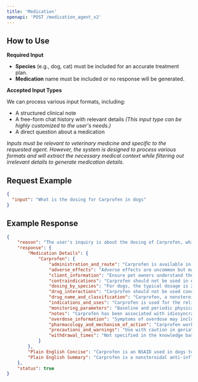 ```yaml
---
title: 'Medication'
openapi: 'POST /medication_agent_v2'
---
```


## How to Use

**Required Input**
- **Species** (e.g., dog, cat) must be included for an accurate treatment plan.
- **Medication** name must be included or no response will be generated.

**Accepted Input Types**

We can process various input formats, including:
- A structured clinical note
- A free-form chat history with relevant details *(This input type can be highly customized to the user's needs.)*
- A direct question about a medication

*Inputs must be relevant to veterinary medicine and specific to the requested agent. However, the system is designed to process various formats and will extract the necessary medical context while filtering out irrelevant details to generate medication details.*

## Request Example

```json
{
  "input": "What is the dosing for Carprofen in dogs"
}
```


## Example Response
```json
{
    "reason": "The user's inquiry is about the dosing of Carprofen, which is a medication used in veterinary medicine for dogs. This is directly relevant to veterinary medicine medication.",
    "response": {
        "Medication Details": {
            "Carprofen": {
                "administration_and_route": "Carprofen is available in tablet form and is administered orally. It can be given with or without food, but administering with food may reduce the risk of gastrointestinal upset.",
                "adverse_effects": "Adverse effects are uncommon but may include gastrointestinal issues (vomiting, diarrhea, inappetence), lethargy, and in rare cases, hepatocellular damage or renal disease. Other potential effects include neurologic, hematologic, dermatologic, and hypersensitivity reactions.",
                "client_information": "Ensure pet owners understand the importance of adhering to the prescribed dosage and administration schedule. Advise them to monitor for any signs of adverse effects and to keep the medication out of reach of children and other animals.",
                "contraindications": "Carprofen should not be used in dogs with known hypersensitivity to the drug, or in dogs with pre-existing liver or kidney disease, bleeding disorders, or gastrointestinal ulcers.",
                "dosing_by_species": "For dogs, the typical dosage is 2.2 mg/kg (1 mg/lb) given orally twice daily or 4.4 mg/kg (2 mg/lb) once daily. The exact dosage may vary based on the specific condition being treated and the individual dog's response.",
                "drug_interactions": "Carprofen should not be used concurrently with other NSAIDs or corticosteroids due to increased risk of gastrointestinal ulceration. Caution is advised when used with other medications that affect renal function.",
                "drug_name_and_classification": "Carprofen, a nonsteroidal anti-inflammatory drug (NSAID). Trade names include Rimadyl, Novox, and Vetprofen.",
                "indications_and_uses": "Carprofen is used for the relief of pain and inflammation associated with osteoarthritis and for the management of postoperative pain in dogs.",
                "monitoring_parameters": "Baseline and periodic physical examinations, complete blood count (CBC), serum chemistry panel with electrolytes, and urinalysis are recommended to monitor for potential adverse effects.",
                "notes": "Carprofen has been associated with idiosyncratic hepatotoxicity, particularly in Labrador Retrievers, although this breed is commonly treated with the drug. The incidence of hepatopathy is low, approximately 0.05% or less.",
                "overdose_information": "Symptoms of overdose may include gastrointestinal distress, renal failure, and hepatotoxicity. Treatment involves immediate discontinuation of the drug, supportive care, and symptomatic treatment.",
                "pharmacology_and_mechanism_of_action": "Carprofen works by inhibiting cyclooxygenase (COX) enzymes, which are involved in the synthesis of prostaglandins. Prostaglandins are mediators of inflammation and pain, so their inhibition results in reduced inflammation and analgesia.",
                "precautions_and_warnings": "Use with caution in geriatric dogs or those with pre-existing conditions such as dehydration, renal or hepatic insufficiency. The safety of carprofen in pregnant, breeding, or lactating dogs has not been established.",
                "withdrawal_times": "Not specified in the knowledge base"
            }
        },
        "Plain English Concise": "Carprofen is an NSAID used in dogs to relieve pain and inflammation from osteoarthritis and postoperative pain, dosed at 2.2 mg/kg twice daily or 4.4 mg/kg once daily. Avoid use in dogs with liver or kidney disease, and monitor for gastrointestinal or hepatic adverse effects.",
        "Plain English Summary": "Carprofen is a nonsteroidal anti-inflammatory drug (NSAID) used in dogs to alleviate pain and inflammation associated with osteoarthritis and to manage postoperative pain. The typical dosage for dogs is 2.2 mg/kg administered orally twice daily or 4.4 mg/kg once daily, with adjustments made based on individual patient needs. It should not be used in dogs with known hypersensitivity, liver or kidney disease, or bleeding disorders, and caution is advised in geriatric or compromised dogs. Adverse effects, though uncommon, may include gastrointestinal issues and, rarely, hepatocellular damage, with Labrador Retrievers potentially at increased risk for idiosyncratic hepatotoxicity. Monitoring with regular physical exams and lab work is recommended, and concurrent use with other NSAIDs or corticosteroids should be avoided to prevent gastrointestinal complications."
    },
    "status": true
}

